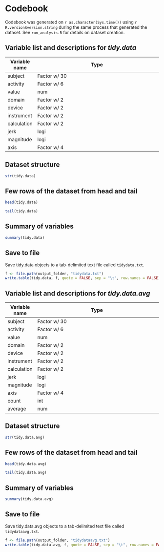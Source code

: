 Codebook
========

Codebook was generated on `r as.character(Sys.time())` using `r R.version$version.string`
during the same process that generated the dataset. 
See `run_analysis.R` for details on dataset creation.


Variable list and descriptions for *tidy.data*
----------------------------------------------

Variable name |   Type       |  Description                                                      |
--------------|----------------------------------------------------------------------------------|
subject       | Factor w/ 30 | ID the subject who performed the activity for each window sample  |
activity      | Factor w/ 6  | Activity name                                                     |
value         | num          | Numeric value of measurement                                      |
domain        | Factor w/ 2  | Time domain signal or frequency domain signal (FREQUENCY or TIME) |
device        | Factor w/ 2  | Measuring instrument (ACCELEROMETER or GYROSCOPE)                 |
instrument    | Factor w/ 2  | Acceleration signal (BODY or GRAVITY)                             |
calculation   | Factor w/ 2  | Type of calculation which was made (MEAN or SD)                   |
jerk          | logi         | Is a jerk signal                                                  |
magnitude     | logi         | Is a magnitude of the signals calculated using the Euclidean norm |
axis          | Factor w/ 4  | 3-axial signals in the X, Y and Z directions (X or Y or Z or NA)  |


Dataset structure
-----------------

```r
str(tidy.data)
```


Few rows of the dataset from head and tail
------------------------------------------

```r
head(tidy.data)

tail(tidy.data)
```

Summary of variables
--------------------

```r
summary(tidy.data)
```

Save to file
------------

Save tidy.data objects to a tab-delimited text file called `tidydata.txt`.

```r
f <- file.path(output_folder, "tidydata.txt")
write.table(tidy.data, f, quote = FALSE, sep = "\t", row.names = FALSE)
```





Variable list and descriptions for *tidy.data.avg*
--------------------------------------------------

Variable name |   Type       |  Description                                                      |
--------------|----------------------------------------------------------------------------------|
subject       | Factor w/ 30 | ID the subject who performed the activity for each window sample  |
activity      | Factor w/ 6  | Activity name                                                     |
value         | num          | Numeric value of measurement                                      |
domain        | Factor w/ 2  | Time domain signal or frequency domain signal (FREQUENCY or TIME) |
device        | Factor w/ 2  | Measuring instrument (ACCELEROMETER or GYROSCOPE)                 |
instrument    | Factor w/ 2  | Acceleration signal (BODY or GRAVITY)                             |
calculation   | Factor w/ 2  | Type of calculation which was made (MEAN or SD)                   |
jerk          | logi         | Is a jerk signal                                                  |
magnitude     | logi         | Is a magnitude of the signals calculated using the Euclidean norm |
axis          | Factor w/ 4  | 3-axial signals in the X, Y and Z directions (X or Y or Z or NA)  |
count         | int          | Count of data points used to compute average                      |
average       | num          | Average of each variable for each activity and each subject       |


Dataset structure
-----------------

```r
str(tidy.data.avg)
```


Few rows of the dataset from head and tail
------------------------------------------

```r
head(tidy.data.avg)

tail(tidy.data.avg)
```

Summary of variables
--------------------

```r
summary(tidy.data.avg)
```

Save to file
------------

Save tidy.data.avg objects to a tab-delimited text file called `tidydataavg.txt`.

```r
f <- file.path(output_folder, "tidydataavg.txt")
write.table(tidy.data.avg, f, quote = FALSE, sep = "\t", row.names = FALSE)
```




